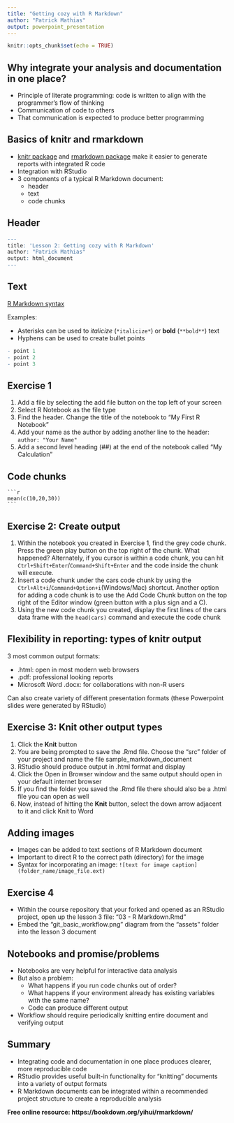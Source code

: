 ```yaml
---
title: "Getting cozy with R Markdown"
author: "Patrick Mathias"
output: powerpoint_presentation
---
```


```r
knitr::opts_chunk$set(echo = TRUE)
```

## Why integrate your analysis and documentation in one place?

- Principle of literate programming: code is written to align with the programmer's flow of thinking
- Communication of code to others
- That communication is expected to produce better programming

## Basics of knitr and rmarkdown

- [knitr package](https://yihui.name/knitr/) and [rmarkdown package](https://cran.rstudio.com/web/packages/rmarkdown/index.html) make it easier to generate reports with integrated R code
- Integration with RStudio
- 3 components of a typical R Markdown document:
  - header
  - text
  - code chunks

## Header

```r
---
title: 'Lesson 2: Getting cozy with R Markdown'
author: "Patrick Mathias"
output: html_document
---
```

## Text

[R Markdown syntax](http://rmarkdown.rstudio.com/authoring_basics.html)

Examples:

- Asterisks can be used to *italicize* (`*italicize*`) or **bold** (`**bold**`) text
- Hyphens can be used to create bullet points

```r
- point 1
- point 2
- point 3
```

## Exercise 1

1. Add a file by selecting the add file button on the top left of your screen
2. Select R Notebook as the file type
3. Find the header. Change the title of the notebook to "My First R Notebook"
4. Add your name as the author by adding another line to the header: `author: "Your Name"`
5. Add a second level heading (##) at the end of the notebook called “My Calculation”

## Code chunks

    ```r
    mean(c(10,20,30))
    ```

## Exercise 2: Create output

1. Within the notebook you created in Exercise 1, find the grey code chunk. Press the green play button on the top right of the chunk. What happened? Alternately, if you cursor is within a code chunk, you can hit `Ctrl+Shift+Enter`/`Command+Shift+Enter` and the code inside the chunk will execute.
2. Insert a code chunk under the cars code chunk by using the `Ctrl+Alt+i`/`Command+Option+i`(Windows/Mac) shortcut. Another option for adding a code chunk is to use the Add Code Chunk button on the top right of the Editor window (green button with a plus sign and a C).
3. Using the new code chunk you created, display the first lines of the cars data frame with the `head(cars)` command and execute the code chunk

## Flexibility in reporting: types of knitr output

3 most common output formats: 

- .html: open in most modern web browsers
- .pdf: professional looking reports
- Microsoft Word .docx: for collaborations with non-R users

Can also create variety of different presentation formats (these Powerpoint slides were generated by RStudio)

## Exercise 3: Knit other output types

1. Click the **Knit** button
2. You are being prompted to save the .Rmd file. Choose the "src" folder of your project and name the file sample_markdown_document
3. RStudio should produce output in .html format and display
4. Click the Open in Browser window and the same output should open in your default internet browser
5. If you find the folder you saved the .Rmd file there should also be a .html file you can open as well
6. Now, instead of hitting the **Knit** button, select the down arrow adjacent to it and click Knit to Word

## Adding images

- Images can be added to text sections of R Markdown document
- Important to direct R to the correct path (directory) for the image
- Syntax for incorporating an image: `![text for image caption](folder_name/image_file.ext)`

## Exercise 4

- Within the course repository that your forked and opened as an RStudio project, open up the lesson 3 file: "03 - R Markdown.Rmd"
- Embed the "git_basic_workflow.png" diagram from the "assets" folder into the lesson 3 document

## Notebooks and promise/problems

- Notebooks are very helpful for interactive data analysis
- But also a problem:
  - What happens if you run code chunks out of order?
  - What happens if your environment already has existing variables with the same name?
  - Code can produce different output
- Workflow should require periodically knitting entire document and verifying output


## Summary

- Integrating code and documentation in one place produces clearer, more reproducible code
- RStudio provides useful built-in functionality for "knitting" documents into a variety of output formats
- R Markdown documents can be integrated within a recommended project structure to create a reproducible analysis

**Free online resource: https://bookdown.org/yihui/rmarkdown/**
